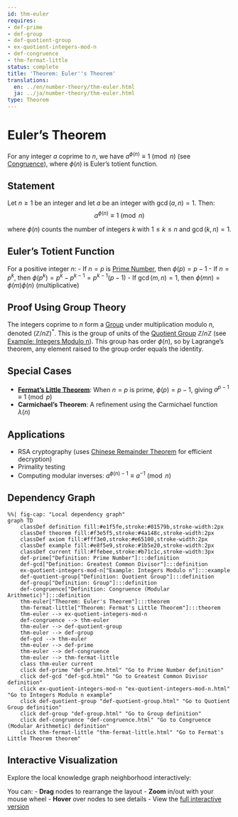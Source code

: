 ```yaml
---
id: thm-euler
requires:
- def-prime
- def-group
- def-quotient-group
- ex-quotient-integers-mod-n
- def-congruence
- thm-fermat-little
status: complete
title: 'Theorem: Euler''s Theorem'
translations:
  en: ../en/number-theory/thm-euler.html
  ja: ../ja/number-theory/thm-euler.html
type: Theorem
---
```


# Euler's Theorem {#thm-euler}

For any integer $a$ coprime to $n$, we have $a^{\phi(n)} \equiv 1 \pmod{n}$ (see [Congruence](def-congruence.qmd)), where $\phi(n)$ is Euler's totient function.

## Statement

Let $n \geq 1$ be an integer and let $a$ be an integer with $\gcd(a, n) = 1$. Then:
$$a^{\phi(n)} \equiv 1 \pmod{n}$$

where $\phi(n)$ counts the number of integers $k$ with $1 \leq k \leq n$ and $\gcd(k, n) = 1$.

## Euler's Totient Function

For a positive integer $n$:
- If $n = p$ is [Prime Number](def-prime.qmd), then $\phi(p) = p - 1$
- If $n = p^k$, then $\phi(p^k) = p^k - p^{k-1} = p^{k-1}(p - 1)$
- If $\gcd(m, n) = 1$, then $\phi(mn) = \phi(m)\phi(n)$ (multiplicative)

## Proof Using Group Theory

The integers coprime to $n$ form a [Group](../algebra/def-group.qmd) under multiplication modulo $n$, denoted $(\mathbb{Z}/n\mathbb{Z})^*$. This is the group of units of the [Quotient Group](../algebra/def-quotient-group.qmd) $\mathbb{Z}/n\mathbb{Z}$ (see [Example: Integers Modulo n](../algebra/ex-quotient-integers-mod-n.qmd)). This group has order $\phi(n)$, so by Lagrange's theorem, any element raised to the group order equals the identity.

## Special Cases

- **[Fermat's Little Theorem](thm-fermat-little.qmd)**: When $n = p$ is prime, $\phi(p) = p - 1$, giving $a^{p-1} \equiv 1 \pmod{p}$
- **Carmichael's Theorem**: A refinement using the Carmichael function $\lambda(n)$

## Applications

- RSA cryptography (uses [Chinese Remainder Theorem](thm-chinese-remainder.qmd) for efficient decryption)
- Primality testing
- Computing modular inverses: $a^{\phi(n)-1} \equiv a^{-1} \pmod{n}$

## Dependency Graph

```mermaid
%%| fig-cap: "Local dependency graph"
graph TD
    classDef definition fill:#e1f5fe,stroke:#01579b,stroke-width:2px
    classDef theorem fill:#f3e5f5,stroke:#4a148c,stroke-width:2px
    classDef axiom fill:#fff3e0,stroke:#e65100,stroke-width:2px
    classDef example fill:#e8f5e9,stroke:#1b5e20,stroke-width:2px
    classDef current fill:#ffebee,stroke:#b71c1c,stroke-width:3px
    def-prime["Definition: Prime Number"]:::definition
    def-gcd["Definition: Greatest Common Divisor"]:::definition
    ex-quotient-integers-mod-n["Example: Integers Modulo n"]:::example
    def-quotient-group["Definition: Quotient Group"]:::definition
    def-group["Definition: Group"]:::definition
    def-congruence["Definition: Congruence (Modular Arithmetic)"]:::definition
    thm-euler["Theorem: Euler's Theorem"]:::theorem
    thm-fermat-little["Theorem: Fermat's Little Theorem"]:::theorem
    thm-euler --> ex-quotient-integers-mod-n
    def-congruence --> thm-euler
    thm-euler --> def-quotient-group
    thm-euler --> def-group
    def-gcd --> thm-euler
    thm-euler --> def-prime
    thm-euler --> def-congruence
    thm-euler --> thm-fermat-little
    class thm-euler current
    click def-prime "def-prime.html" "Go to Prime Number definition"
    click def-gcd "def-gcd.html" "Go to Greatest Common Divisor definition"
    click ex-quotient-integers-mod-n "ex-quotient-integers-mod-n.html" "Go to Integers Modulo n example"
    click def-quotient-group "def-quotient-group.html" "Go to Quotient Group definition"
    click def-group "def-group.html" "Go to Group definition"
    click def-congruence "def-congruence.html" "Go to Congruence (Modular Arithmetic) definition"
    click thm-fermat-little "thm-fermat-little.html" "Go to Fermat's Little Theorem theorem"
```

## Interactive Visualization

Explore the local knowledge graph neighborhood interactively:

::: {.graph-viz data-id="thm-euler" data-width="700" data-height="500"}
:::

You can:
- **Drag** nodes to rearrange the layout
- **Zoom** in/out with your mouse wheel
- **Hover** over nodes to see details
- View the [full interactive version](../../output/interactive/thm-euler.html){target="_blank"}
